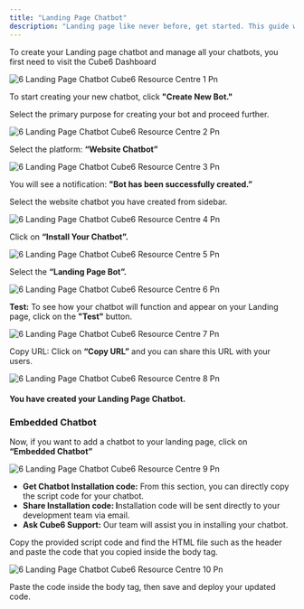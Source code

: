 ```yaml
---
title: "Landing Page Chatbot"
description: "Landing page like never before, get started. This guide will walk you through the steps to create your Landing Page chatbot."
---
```


To create your Landing page chatbot and manage all your chatbots, you first need to visit the  Cube6 Dashboard

![6 Landing Page Chatbot Cube6 Resource Centre 1 Pn](/images/how-botpenguin-works/create-newchatbot/6.landing_page_chatbot__Cube6_resource_centre-1.png)

To start creating your new chatbot, click **"Create New Bot."**

Select the primary purpose for creating your bot and proceed further.

![6 Landing Page Chatbot Cube6 Resource Centre 2 Pn](/images/how-botpenguin-works/create-newchatbot/6.landing_page_chatbot__Cube6_resource_centre-2.png)

Select the platform: **“Website Chatbot”**

![6 Landing Page Chatbot Cube6 Resource Centre 3 Pn](/images/how-botpenguin-works/create-newchatbot/6.landing_page_chatbot__Cube6_resource_centre-3.png)

You will see a notification: **"Bot has been successfully created.”**

Select the website chatbot you have created from sidebar.

![6 Landing Page Chatbot Cube6 Resource Centre 4 Pn](/images/how-botpenguin-works/create-newchatbot/6.landing_page_chatbot__Cube6_resource_centre-4.png)

Click on **“Install Your Chatbot”.**

![6 Landing Page Chatbot  Cube6 Resource Centre 5 Pn](/images/how-botpenguin-works/create-newchatbot/6.landing_page_chatbot__Cube6_resource_centre-5.png)

Select the **“Landing Page Bot”.**

![6 Landing Page Chatbot  Cube6 Resource Centre 6 Pn](/images/how-botpenguin-works/create-newchatbot/6.landing_page_chatbot__Cube6_resource_centre-6.png)

**Test:** To see how your chatbot will function and appear on your Landing page, click on the **"Test"** button.

![6 Landing Page Chatbot  Cube6 Resource Centre 7 Pn](/images/how-botpenguin-works/create-newchatbot/6.landing_page_chatbot__Cube6_resource_centre-7.png)

Copy URL: Click on **“Copy URL”** and you can share this URL with your users.

![6 Landing Page Chatbot  Cube6 Resource Centre 8 Pn](/images/how-botpenguin-works/create-newchatbot/6.landing_page_chatbot__Cube6_resource_centre-8.png)

#### **You have created your Landing Page Chatbot.**

### **Embedded Chatbot**

Now, if you want to add a chatbot to your landing page, click on **“Embedded Chatbot”**

![6 Landing Page Chatbot  Cube6 Resource Centre 9 Pn](/images/how-botpenguin-works/create-newchatbot/6.landing_page_chatbot__Cube6_resource_centre-9.png)

- **Get Chatbot Installation code:** From this section, you can directly copy the script code for your chatbot.
- **Share Installation code: I**nstallation code will be sent directly to your development team via email.
- **Ask  Cube6 Support:** Our team will assist you in installing your chatbot.

Copy the provided script code and find the HTML file such as the header and paste the code that you copied inside the body tag.

![6 Landing Page Chatbot  Cube6 Resource Centre 10 Pn](/images/how-botpenguin-works/create-newchatbot/6.landing_page_chatbot__Cube6_resource_centre-10.png)

Paste the code inside the body tag, then save and deploy your updated code.